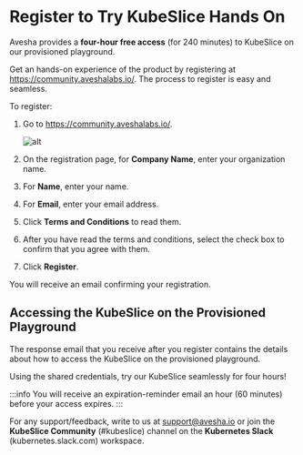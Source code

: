 # Register to Try KubeSlice Hands On
Avesha provides a **four-hour free access** (for 240 minutes) to KubeSlice on 
our provisioned playground. 

Get an hands-on experience of the product by registering at https://community.aveshalabs.io/. 
The process to register is easy and seamless. 

To register: 

1. Go to https://community.aveshalabs.io/. 

   ![alt](/img/community-register.png)

2. On the registration page, for **Company Name**, enter your organization name. 
3. For **Name**, enter your name.
4. For **Email**, enter your email address. 
5. Click **Terms and Conditions** to read them. 
6. After you have read the terms and conditions, select the check box to confirm that 
   you agree with them. 
7. Click **Register**. 

You will receive an email confirming your registration. 

## Accessing the KubeSlice on the Provisioned Playground 
The response email that you receive after you register contains the details about 
how to access the KubeSlice on the provisioned playground. 

Using the shared credentials, try our KubeSlice seamlessly for four hours!

:::info
You will receive an expiration-reminder email an hour (60 minutes) before your access expires. 
:::

For any support/feedback, write to us at support@avesha.io or join the **KubeSlice Community** (#kubeslice) channel
on the **Kubernetes Slack** (kubernetes.slack.com) workspace. 